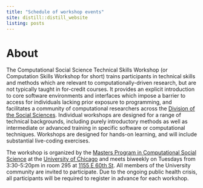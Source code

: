 ```yaml
---
title: "Schedule of workshop events"
site: distill::distill_website
listing: posts
---
```


# About

The Computational Social Science Technical Skills Workshop (or Computation Skills Workshop for short) trains participants in technical skills and methods which are relevant to computationally-driven research, but are not typically taught in for-credit courses. It provides an explicit introduction to core software environments and interfaces which impose a barrier to access for individuals lacking prior exposure to programming, and facilitates a community of computational researchers across the [Division of the Social Sciences](https://socialsciences.uchicago.edu/). Individual workshops are designed for a range of technical backgrounds, including purely introductory methods as well as intermediate or advanced training in specific software or computational techniques. Workshops are designed for hands-on learning, and will include substantial live-coding exercises.

The workshop is organized by the [Masters Program in Computational Social Science](https://macss.uchicago.edu/) at the [University of Chicago](https://www.uchicago.edu) and meets biweekly on Tuesdays from 3:30-5:20pm in room 295 at [1155 E 60th St](https://goo.gl/maps/uy2gHVc3bkrS5W4H8). All members of the University community are invited to participate. Due to the ongoing public health crisis, all participants will be required to register in advance for each workshop.
